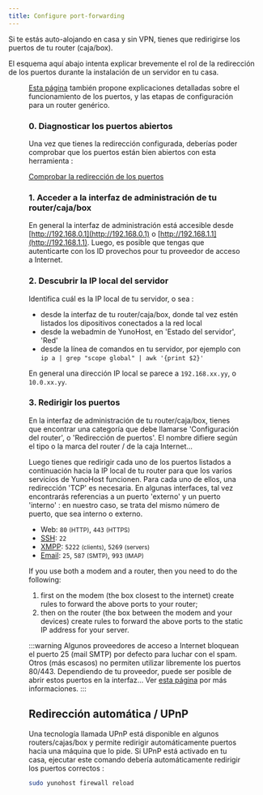 ```yaml
---
title: Configure port-forwarding
---
```



Si te estás auto-alojando en casa y sin VPN, tienes que redirigirse los puertos de tu router (caja/box).

El esquema aquí abajo intenta explicar brevemente el rol de la redirección de los puertos durante la instalación de un servidor en tu casa.

<Figure caption="Illustration of the importance of port-forwarding" src="/img/portForwarding_en.png" />

[Esta página](https://www.testdevelocidad.es/configuraciones/abrir-correctamente-los-puertos-router/) también propone explicaciones detalladas sobre el funcionamiento de los puertos, y las etapas de configuración para un router genérico.

### 0. Diagnosticar los puertos abiertos

Una vez que tienes la redirección configurada, deberías poder comprobar que los puertos están bien abiertos con esta herramienta :

<a class="btn btn-default" href="http://ports.yunohost.org">Comprobar la redirección de los puertos</a>

### 1. Acceder a la interfaz de administración de tu router/caja/box

En general la interfaz de administración está accesible desde [http://192.168.0.1](http://192.168.0.1) o [http://192.168.1.1](http://192.168.1.1).
Luego, es posible que tengas que autenticarte con los ID provechos pour tu proveedor de acceso a Internet.

### 2. Descubrir la IP local del servidor

Identifica cuál es la IP local de tu servidor, o sea :


- desde la interfaz de tu router/caja/box, donde tal vez estén listados los dipositivos conectados a la red local
- desde la webadmin de YunoHost, en 'Estado del servidor', 'Red'
- desde la línea de comandos en tu servidor, por ejemplo con `ip a | grep "scope global" | awk '{print $2}'`

En general una dirección IP local se parece a `192.168.xx.yy`, o `10.0.xx.yy`.

### 3. Redirigir los puertos

En la interfaz de administración de tu router/caja/box, tienes que encontrar una categoría que debe llamarse 'Configuración del router', o 'Redirección de puertos'. El nombre difiere según el tipo o la marca del router / de la caja Internet...

Luego tienes que redirigir cada uno de los puertos listados a continuación hacia la IP local de tu router para que los varios servicios de YunoHost funcionen. Para cada uno de ellos, una redirección 'TCP' es necesaria. En algunas interfaces, tal vez encontrarás referencias a un puerto 'externo' y un puerto 'interno' : en nuestro caso, se trata del mismo número de puerto, que sea interno o externo.

- Web: `80` <small>(HTTP)</small>, `443` <small>(HTTPS)</small>
- [SSH](/administer/admin_guide/command_line): `22`
- [XMPP](https://wikipedia.org/wiki/XMPP): `5222` <small>(clients)</small>, `5269` <small>(servers)</small>
- [Email](/administer/admin_guide/email): `25`, `587` <small>(SMTP)</small>, `993` <small>(IMAP)</small>

If you use both a modem and a router, then you need to do the following:

1. first on the modem (the box closest to the internet) create rules to forward the above ports to your router;
2. then on the router (the box between the modem and your devices) create rules to forward the above ports to the static IP address for your server.

:::warning
<FAIcon icon="fa-exclamation-triangle"/> Algunos proveedores de acceso a Internet bloquean el puerto 25 (mail SMTP) por defecto para luchar con el spam. Otros (más escasos) no permiten utilizar libremente los puertos 80/443. Dependiendo de tu proveedor, puede ser posible de abrir estos puertos en la interfaz... Ver [esta página](/install/providers/isp/) por más informaciones.
:::

## Redirección automática / UPnP

Una tecnología llamada UPnP está disponible en algunos routers/cajas/box y permite redirigir automáticamente puertos hacia una máquina que lo pide. Si UPnP está activado en tu casa, ejecutar este comando debería automáticamente redirigir los puertos correctos :

```bash
sudo yunohost firewall reload
```
